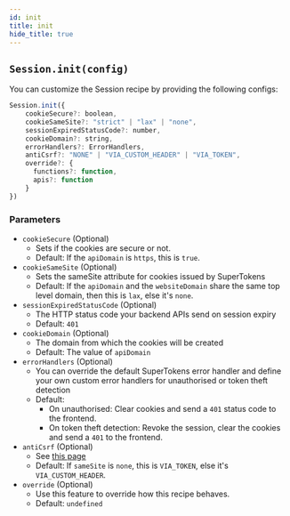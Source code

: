 ```yaml
---
id: init
title: init
hide_title: true
---
```


## ``Session.init(config)``
You can customize the Session recipe by providing the following configs:

```jsx
Session.init({
    cookieSecure?: boolean,
    cookieSameSite?: "strict" | "lax" | "none",
    sessionExpiredStatusCode?: number,
    cookieDomain?: string,
    errorHandlers?: ErrorHandlers,
    antiCsrf?: "NONE" | "VIA_CUSTOM_HEADER" | "VIA_TOKEN",
    override?: {
      functions?: function,
      apis?: function
    }
})
```

### Parameters
- ``cookieSecure`` (Optional)
  - Sets if the cookies are secure or not.
  - Default: If the `apiDomain` is `https`, this is `true`.
- ``cookieSameSite`` (Optional)
  - Sets the sameSite attribute for cookies issued by SuperTokens
  - Default: If the `apiDomain` and the `websiteDomain` share the same top level domain, then this is `lax`, else it's `none`.
- ``sessionExpiredStatusCode`` (Optional)
  - The HTTP status code your backend APIs send on session expiry
  - Default: `401`
- ``cookieDomain`` (Optional)
  - The domain from which the cookies will be created
  - Default: The value of `apiDomain`
- ``errorHandlers`` (Optional)
  - You can override the default SuperTokens error handler and define your own custom error handlers for unauthorised or token theft detection
  - Default:
    - On unauthorised: Clear cookies and send a `401` status code to the frontend.
    - On token theft detection: Revoke the session, clear the cookies and send a `401` to the frontend. 
- ``antiCsrf`` (Optional)
  - See [this page](/docs/session/common-customizations/sessions/anti-csrf)
  - Default: If `sameSite` is `none`, this is `VIA_TOKEN`, else it's `VIA_CUSTOM_HEADER`.
- `override` (Optional)
  - Use this feature to override how this recipe behaves.
  - Default: `undefined`